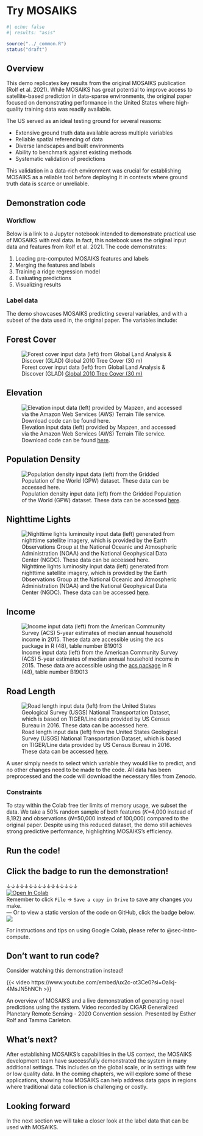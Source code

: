
# Try MOSAIKS {#sec-intro-demo}

```r
#| echo: false
#| results: "asis"

source("../_common.R")
status("draft")
```

## Overview

This demo replicates key results from the original MOSAIKS publication (Rolf et al. 2021). While MOSAIKS has great potential to improve access to satellite-based prediction in data-sparse environments, the original paper focused on demonstrating performance in the United States where high-quality training data was readily available.

The US served as an ideal testing ground for several reasons:

- Extensive ground truth data available across multiple variables
- Reliable spatial referencing of data
- Diverse landscapes and built environments
- Ability to benchmark against existing methods
- Systematic validation of predictions

This validation in a data-rich environment was crucial for establishing MOSAIKS as a reliable tool before deploying it in contexts where ground truth data is scarce or unreliable. 

## Demonstration code

### Workflow

Below is a link to a Jupyter notebook intended to demonstrate practical use of MOSAIKS with real data. In fact, this notebook uses the original input data and features from Rolf et al. 2021. The code demonstrates:

1. Loading pre-computed MOSAIKS features and labels
2. Merging the features and labels
3. Training a ridge regression model
4. Evaluating predictions
5. Visualizing results

### Label data

The demo showcases MOSAIKS predicting several variables, and with a subset of the data used in, the original paper. The variables include:

::: {.panel-tabset}

## Forest Cover

![Forest cover input data (left) from Global Land Analysis & Discover (GLAD) [Global 2010 Tree Cover (30 m)](https://glad.umd.edu/dataset/global-2010-tree-cover-30-m)](../images/f2_tree_cover.jpg){#fig-forest-cover}

## Elevation

![Elevation input data (left) provided by Mapzen, and accessed via the Amazon Web Services (AWS) Terrain Tile service. Download code can be found [here](https://www.github.com/jhollist/elevatr).](../images/f2_elevation.jpg){#fig-elevation}

## Population Density

![Population density input data (left) from the Gridded Population of the World (GPW) dataset. These data can be accessed [here](http://sedac.ciesin.columbia.edu/data/collection/gpw-v4).](../images/f2_population.jpg){#fig-population}

## Nighttime Lights

![Nighttime lights luminosity input data (left) generated from nighttime satellite imagery, which is provided by the Earth Observations Group at the National Oceanic and Atmospheric Administration (NOAA) and the National Geophysical Data Center (NGDC). These data can be accessed [here](https://eogdata.mines.edu/products/vnl/).](../images/f2_night_lights.jpg){#fig-night-lights}

## Income

![Income input data (left) from the American Community Survey (ACS) 5-year estimates of median annual household income in 2015. These data are accessible using the [acs package](https://cran.r-project.org/web/packages/acs/acs.pdf) in R (48), table number B19013](../images/f2_income.jpg){#fig-income}

## Road Length

![Road length input data (left) from the United States Geological Survey (USGS) National Transportation Dataset, which is based on TIGER/Line data provided by US Census Bureau in 2016. These data can be accessed [here](https://prd-tnm.s3.amazonaws.com/index.html?prefix=StagedProducts/Tran/Shape/).](../images/f2_road_length.jpg){#fig-road-length}

:::

A user simply needs to select which variable they would like to predict, and no other changes need to be made to the code. All data has been preprocessed and the code will download the necessary files from Zenodo.

### Constraints

To stay within the Colab free tier limits of memory usage, we subset the data. We take a 50% random sample of both features (*K*=4,000 instead of 8,192) and observations (*N*=50,000 instead of 100,000) compared to the original paper. Despite using this reduced dataset, the demo still achieves strong predictive performance, highlighting MOSAIKS's efficiency.

## Run the code!

::: {.callout-note}
# Click the badge to run the demonstration! 

&darr;&darr;&darr;&darr;&darr;&darr;&darr;&darr;&darr;&darr;&darr;&darr;&darr;&darr;&darr;&darr;   
[![Open In Colab](https://colab.research.google.com/assets/colab-badge.svg)](https://colab.research.google.com/github/cullen-molitor/MOSAIKS-Training-Manual/blob/main/notebooks/demo/01-Rolf_et_al_2021_demo.ipynb)  
<!-- &uarr;&uarr;&uarr;&uarr;&uarr;&uarr;&uarr;&uarr;&uarr;&uarr;&uarr;&uarr;&uarr;&uarr;&uarr;&uarr;     -->
Remember to click `File` -> `Save a copy in Drive` to save any changes you make.  
---
Or to view a static version of the code on GitHub, click the badge below.  
[![](https://img.shields.io/badge/View%20on%20GitHub-181717?logo=github&logoColor=white&labelColor=grey&color=black&link=--)](https://github.com/cullen-molitor/MOSAIKS-Training-Manual/blob/main/notebooks/demo/01-Rolf_et_al_2021_demo.ipynb)
:::

For instructions and tips on using Google Colab, please refer to @sec-intro-compute. 

## Don't want to run code?

Consider watching this demonstration instead!

::: {#fig-demo}

{{< video https://www.youtube.com/embed/ux2c-ot3Ce0?si=Oalkj-4MsJN5hNCh >}}

An overview of MOSAIKS and a live demonstration of generating novel predictions using the system. Video recorded by CIGAR Generalized Planetary Remote Sensing - 2020 Convention session. Presented by Esther Rolf and Tamma Carleton.
:::

## What's next? 

After establishing MOSAIKS's capabilities in the US context, the MOSAIKS development team have successfully demonstrated the system in many additional settings. This includes on the global scale, or in settings with few or low quality data. In the coming chapters, we will explore some of these applications, showing how MOSAIKS can help address data gaps in regions where traditional data collection is challenging or costly.

::: {.callout-note}
# Looking forward

In the next section we will take a closer look at the label data that can be used with MOSAIKS. 
:::
